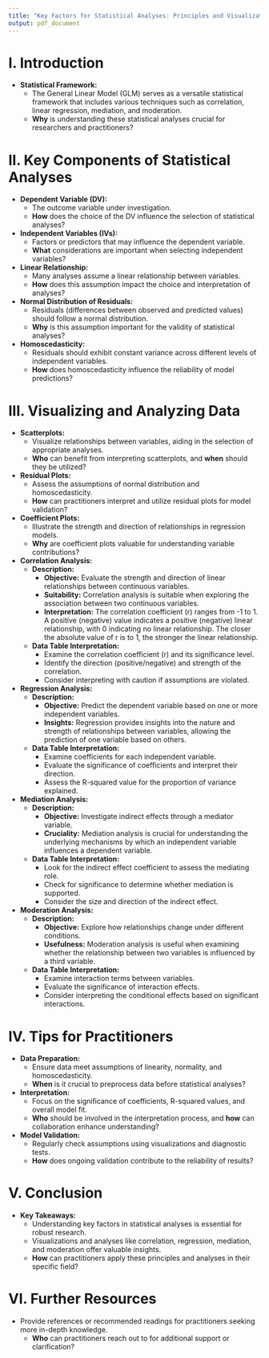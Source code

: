 ```yaml
---
title: "Key Factors for Statistical Analyses: Principles and Visualizations"
output: pdf_document
---
```


# I. Introduction

- **Statistical Framework:**
  - The General Linear Model (GLM) serves as a versatile statistical framework that includes various techniques such as correlation, linear regression, mediation, and moderation.
  - **Why** is understanding these statistical analyses crucial for researchers and practitioners?

# II. Key Components of Statistical Analyses

- **Dependent Variable (DV):**
  - The outcome variable under investigation.
  - **How** does the choice of the DV influence the selection of statistical analyses?

- **Independent Variables (IVs):**
  - Factors or predictors that may influence the dependent variable.
  - **What** considerations are important when selecting independent variables?

- **Linear Relationship:**
  - Many analyses assume a linear relationship between variables.
  - **How** does this assumption impact the choice and interpretation of analyses?

- **Normal Distribution of Residuals:**
  - Residuals (differences between observed and predicted values) should follow a normal distribution.
  - **Why** is this assumption important for the validity of statistical analyses?

- **Homoscedasticity:**
  - Residuals should exhibit constant variance across different levels of independent variables.
  - **How** does homoscedasticity influence the reliability of model predictions?

# III. Visualizing and Analyzing Data

- **Scatterplots:**
  - Visualize relationships between variables, aiding in the selection of appropriate analyses.
  - **Who** can benefit from interpreting scatterplots, and **when** should they be utilized?

- **Residual Plots:**
  - Assess the assumptions of normal distribution and homoscedasticity.
  - **How** can practitioners interpret and utilize residual plots for model validation?

- **Coefficient Plots:**
  - Illustrate the strength and direction of relationships in regression models.
  - **Why** are coefficient plots valuable for understanding variable contributions?

- **Correlation Analysis:**
  - **Description:**
    - **Objective:** Evaluate the strength and direction of linear relationships between continuous variables.
    - **Suitability:** Correlation analysis is suitable when exploring the association between two continuous variables.
    - **Interpretation:** The correlation coefficient (r) ranges from -1 to 1. A positive (negative) value indicates a positive (negative) linear relationship, with 0 indicating no linear relationship. The closer the absolute value of r is to 1, the stronger the linear relationship.
  - **Data Table Interpretation:**
    - Examine the correlation coefficient (r) and its significance level.
    - Identify the direction (positive/negative) and strength of the correlation.
    - Consider interpreting with caution if assumptions are violated.

- **Regression Analysis:**
  - **Description:**
    - **Objective:** Predict the dependent variable based on one or more independent variables.
    - **Insights:** Regression provides insights into the nature and strength of relationships between variables, allowing the prediction of one variable based on others.
  - **Data Table Interpretation:**
    - Examine coefficients for each independent variable.
    - Evaluate the significance of coefficients and interpret their direction.
    - Assess the R-squared value for the proportion of variance explained.

- **Mediation Analysis:**
  - **Description:**
    - **Objective:** Investigate indirect effects through a mediator variable.
    - **Cruciality:** Mediation analysis is crucial for understanding the underlying mechanisms by which an independent variable influences a dependent variable.
  - **Data Table Interpretation:**
    - Look for the indirect effect coefficient to assess the mediating role.
    - Check for significance to determine whether mediation is supported.
    - Consider the size and direction of the indirect effect.

- **Moderation Analysis:**
  - **Description:**
    - **Objective:** Explore how relationships change under different conditions.
    - **Usefulness:** Moderation analysis is useful when examining whether the relationship between two variables is influenced by a third variable.
  - **Data Table Interpretation:**
    - Examine interaction terms between variables.
    - Evaluate the significance of interaction effects.
    - Consider interpreting the conditional effects based on significant interactions.

# IV. Tips for Practitioners

- **Data Preparation:**
  - Ensure data meet assumptions of linearity, normality, and homoscedasticity.
  - **When** is it crucial to preprocess data before statistical analyses?

- **Interpretation:**
  - Focus on the significance of coefficients, R-squared values, and overall model fit.
  - **Who** should be involved in the interpretation process, and **how** can collaboration enhance understanding?

- **Model Validation:**
  - Regularly check assumptions using visualizations and diagnostic tests.
  - **How** does ongoing validation contribute to the reliability of results?

# V. Conclusion

- **Key Takeaways:**
  - Understanding key factors in statistical analyses is essential for robust research.
  - Visualizations and analyses like correlation, regression, mediation, and moderation offer valuable insights.
  - **How** can practitioners apply these principles and analyses in their specific field?

# VI. Further Resources

- Provide references or recommended readings for practitioners seeking more in-depth knowledge.
  - **Who** can practitioners reach out to for additional support or clarification?
